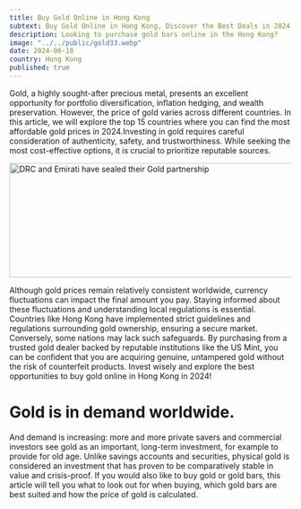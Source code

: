 ```yaml
---
title: Buy Gold Online in Hong Kong
subtext: Buy Gold Online in Hong Kong, Discover the Best Deals in 2024
description: Looking to purchase gold bars online in the Hong Kong?
image: "../../public/gold33.webp"
date: 2024-06-18
country: Hong Kong
published: true
---
```


Gold, a highly sought-after precious metal, presents an excellent opportunity for portfolio diversification, inflation hedging, and wealth preservation. However, the price of gold varies across different countries. In this article, we will explore the top 15 countries where you can find the most affordable gold prices in 2024.Investing in gold requires careful consideration of authenticity, safety, and trustworthiness. While seeking the most cost-effective options, it is crucial to prioritize reputable sources.

<Image
  src="/gold14.webp"
  width="718"
  height="204"
  sizes="100vw"
  alt="DRC and Emirati have sealed their Gold partnership"
/>

Although gold prices remain relatively consistent worldwide, currency fluctuations can impact the final amount you pay. Staying informed about these fluctuations and understanding local regulations is essential. Countries like Hong Kong have implemented strict guidelines and regulations surrounding gold ownership, ensuring a secure market. Conversely, some nations may lack such safeguards. By purchasing from a trusted gold dealer backed by reputable institutions like the US Mint, you can be confident that you are acquiring genuine, untampered gold without the risk of counterfeit products. Invest wisely and explore the best opportunities to buy gold online in Hong Kong in 2024!

# Gold is in demand worldwide.

And demand is increasing: more and more private savers and commercial investors see gold as an important, long-term investment, for example to provide for old age. Unlike savings accounts and securities, physical gold is considered an investment that has proven to be comparatively stable in value and crisis-proof. If you would also like to buy gold or gold bars, this article will tell you what to look out for when buying, which gold bars are best suited and how the price of gold is calculated.
